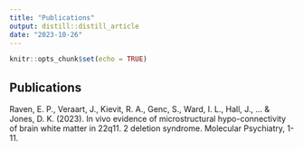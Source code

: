 ```yaml
---
title: "Publications"
output: distill::distill_article
date: "2023-10-26"
---
```


```r
knitr::opts_chunk$set(echo = TRUE)
```

## Publications

Raven, E. P., Veraart, J., Kievit, R. A., Genc, S., Ward, I. L., Hall, J., ... & Jones, D. K. (2023). In vivo evidence of microstructural hypo-connectivity of brain white matter in 22q11. 2 deletion syndrome. Molecular Psychiatry, 1-11.

